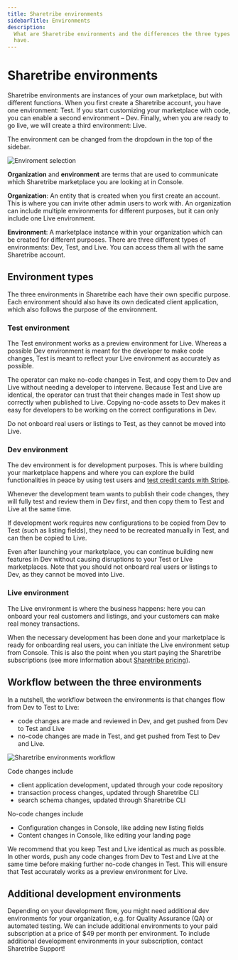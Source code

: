 ```yaml
---
title: Sharetribe environments
sidebarTitle: Environments
description:
  What are Sharetribe environments and the differences the three types
  have.
---
```



# Sharetribe environments

Sharetribe environments are instances of your own marketplace, but with
different functions. When you first create a Sharetribe account, you
have one environment: Test. If you start customizing your marketplace
with code, you can enable a second environment – Dev. Finally, when you
are ready to go live, we will create a third environment: Live.

The environment can be changed from the dropdown in the top of the
sidebar.

![Enviroment selection](./env-change.png)

<Callout type="info">

**Organization** and **environment** are terms that are used to
communicate which Sharetribe marketplace you are looking at in Console.

**Organization**: An entity that is created when you first create an
account. This is where you can invite other admin users to work with. An
organization can include multiple environments for different purposes,
but it can only include one Live environment.

**Environment**: A marketplace instance within your organization which
can be created for different purposes. There are three different types
of environments: Dev, Test, and Live. You can access them all with the
same Sharetribe account.

</Callout>

## Environment types

The three environments in Sharetribe each have their own specific
purpose. Each environment should also have its own dedicated client
application, which also follows the purpose of the environment.

### Test environment

The Test environment works as a preview environment for Live. Whereas a
possible Dev environment is meant for the developer to make code
changes, Test is meant to reflect your Live environment as accurately as
possible.

The operator can make no-code changes in Test, and copy them to Dev and
Live without needing a developer to intervene. Because Test and Live are
identical, the operator can trust that their changes made in Test show
up correctly when published to Live. Copying no-code assets to Dev makes
it easy for developers to be working on the correct configurations in
Dev.

<Callout type="warning">

Do not onboard real users or listings to Test, as they cannot be moved
into Live.

</Callout>

### Dev environment

The dev environment is for development purposes. This is where building
your marketplace happens and where you can explore the build
functionalities in peace by using test users and
[test credit cards with Stripe](/how-to/payments/set-up-and-use-stripe/).

Whenever the development team wants to publish their code changes, they
will fully test and review them in Dev first, and then copy them to Test
and Live at the same time.

If development work requires new configurations to be copied from Dev to
Test (such as listing fields), they need to be recreated manually in
Test, and can then be copied to Live.

Even after launching your marketplace, you can continue building new
features in Dev without causing disruptions to your Test or Live
marketplaces. Note that you should not onboard real users or listings to
Dev, as they cannot be moved into Live.

### Live environment

The Live environment is where the business happens: here you can onboard
your real customers and listings, and your customers can make real money
transactions.

When the necessary development has been done and your marketplace is
ready for onboarding real users, you can initiate the Live environment
setup from Console. This is also the point when you start paying the
Sharetribe subscriptions (see more information about
[Sharetribe pricing](https://www.sharetribe.com/pricing/)).

## Workflow between the three environments

In a nutshell, the workflow between the environments is that changes
flow from Dev to Test to Live:

- code changes are made and reviewed in Dev, and get pushed from Dev to
  Test and Live
- no-code changes are made in Test, and get pushed from Test to Dev and
  Live.

![Sharetribe environments workflow](./flex-environments.png)

Code changes include

- client application development, updated through your code repository
- transaction process changes, updated through Sharetribe CLI
- search schema changes, updated through Sharetribe CLI

No-code changes include

- Configuration changes in Console, like adding new listing fields
- Content changes in Console, like editing your landing page

We recommend that you keep Test and Live identical as much as possible.
In other words, push any code changes from Dev to Test and Live at the
same time before making further no-code changes in Test. This will
ensure that Test accurately works as a preview environment for Live.

## Additional development environments

Depending on your development flow, you might need additional dev
environments for your organization, e.g. for Quality Assurance (QA) or
automated testing. We can include additional environments to your paid
subscription at a price of $49 per month per environment. To include
additional development environments in your subscription, contact
Sharetribe Support!
